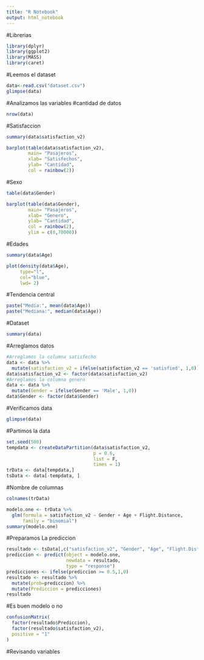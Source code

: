 ```yaml
---
title: "R Notebook"
output: html_notebook
---
```

#Librerias
```r
library(dplyr)
library(ggplot2)
library(MASS)
library(caret)
```
#Leemos el dataset
```r
data<-read.csv("dataset.csv")
glimpse(data)
```

#Analizamos las variables
#cantidad de datos 
```r
nrow(data)
```

#Satisfaccion
```r
summary(data$satisfaction_v2)
```

```r
barplot(table(data$satisfaction_v2),
        main= "Pasajeros",
        xlab= "Satisfechos",
        ylab= "Cantidad",
        col = rainbow(2))
```

#Sexo
```r
table(data$Gender)
```

```r
barplot(table(data$Gender),
        main= "Pasajeros",
        xlab= "Genero",
        ylab= "Cantidad",
        col = rainbow(2),
        ylim = c(0,70000))
```

#Edades

```r
summary(data$Age)
```

```r
plot(density(data$Age),
     type="l",
     col="blue",
     lwd= 2)
```
#Tendencia central
```r
paste("Media:", mean(data$Age))
paste("Mediana:", median(data$Age))
```


#Dataset
```r
summary(data)
```

#Arreglamos datos
```r
#Arreglamos la columna satisfecho 
data <- data %>%
  mutate(satisfaction_v2 = ifelse(satisfaction_v2 == 'satisfied', 1,0))
data$satisfaction_v2 <- factor(data$satisfaction_v2)
#Arreglamos la columna genero
data <- data %>%
  mutate(Gender = ifelse(Gender == 'Male', 1,0))
data$Gender <- factor(data$Gender)
```


#Verificamos data
```r
glimpse(data)
```


#Partimos la data
```r
set.seed(500)
tempdata <- createDataPartition(data$satisfaction_v2,
                                p = 0.6,
                                list = F,
                                times = 1)
trData <- data[tempdata,]
tsData <- data[-tempdata, ]
```

#Nombre de columnas
```r
colnames(trData)
```

```r
modelo.one <- trData %>%
  glm(formula = satisfaction_v2 ~ Gender + Age + Flight.Distance,
      family = "binomial")
summary(modelo.one)

```

#Preparamos La prediccion

```r
resultado <- tsData[,c("satisfaction_v2", "Gender", "Age", "Flight.Distance")]
prediccion <- predict(object = modelo.one,
                      newdata = resultado,
                      type = "response")
predicciones <- ifelse(prediccion >= 0.5,1,0)
resultado <- resultado %>%
  mutate(prob=prediccion) %>%
  mutate(Prediccion = predicciones)
resultado
```

#Es buen modelo o no 
```r
confusionMatrix(
  factor(resultado$Prediccion),
  factor(resultado$satisfaction_v2),
  positive = "1"
)
```

#Revisando variables




